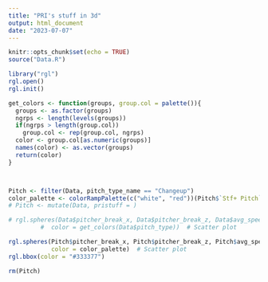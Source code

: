 ```yaml
---
title: "PRI's stuff in 3d"
output: html_document
date: "2023-07-07"
---
```


```r
knitr::opts_chunk$set(echo = TRUE)
source("Data.R")
```

```r
library("rgl")
rgl.open()
rgl.init()

get_colors <- function(groups, group.col = palette()){
  groups <- as.factor(groups)
  ngrps <- length(levels(groups))
  if(ngrps > length(group.col)) 
    group.col <- rep(group.col, ngrps)
  color <- group.col[as.numeric(groups)]
  names(color) <- as.vector(groups)
  return(color)
}



Pitch <- filter(Data, pitch_type_name == "Changeup")
color_palette <- colorRampPalette(c("white", "red"))(Pitch$`Stf+ Pitch`)
# Pitch <- mutate(Data, pristuff = )

# rgl.spheres(Data$pitcher_break_x, Data$pitcher_break_z, Data$avg_speed, r = 0.2, 
         #  color = get_colors(Data$pitch_type))  # Scatter plot

rgl.spheres(Pitch$pitcher_break_x, Pitch$pitcher_break_z, Pitch$avg_speed, r = 0.2, 
            color = color_palette)  # Scatter plot
rgl.bbox(color = "#333377")

rm(Pitch)
```

